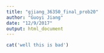 ```yaml
---
title: "gjiang_36350_final_prob20"
author: "Guoyi Jiang"
date: "12/9/2017"
output: html_document
---
```


```r
cat('well this is bad')
```

